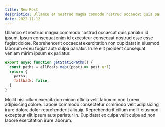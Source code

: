 ```yaml
---
title: New Post
description: Ullamco et nostrud magna commodo nostrud occaecat quis pariatur id ipsum. Ipsum
date: 2022-11-12
---
```


Ullamco et nostrud magna commodo nostrud occaecat quis pariatur id ipsum. Ipsum
consequat enim id excepteur consequat nostrud esse esse fugiat dolore.
Reprehenderit occaecat exercitation non cupidatat in eiusmod laborum ex eu
fugiat aute culpa pariatur. Irure elit proident consequat veniam minim ipsum ex
pariatur.

```javascript
export async function getStaticPaths() {
  const paths = allPosts.map((post) => post.url)
  return {
    paths,
    fallback: false,
  }
}
```

Mollit nisi cillum exercitation minim officia velit laborum non Lorem
adipisicing dolore. Labore commodo consectetur commodo velit adipisicing irure
dolore dolor reprehenderit aliquip. Reprehenderit cillum mollit eiusmod
excepteur elit ipsum aute pariatur in. Cupidatat ex culpa velit culpa ad non
labore exercitation irure laborum.